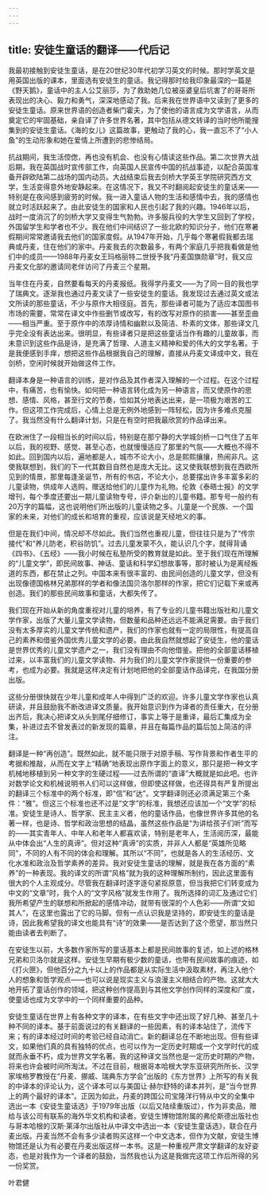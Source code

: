 ```yaml
---
---
---
```

title: 安徒生童话的翻译——代后记
---




我最初接触到安徒生童话，是在20世纪30年代初学习英文的时候。那时学英文是用英国出版的课本，里面选有安徒生的童话。我记得那时给我印象最深的一篇是《野天鹅》，童话中的主人公艾丽莎，为了救助她几位被巫婆皇后坑害了的哥哥所表现出的决心、毅力和勇气，深深地感动了我。后来我在世界语中又读到了更多的安徒生童话。原来世界语的创造者柴门霍夫，为了使他的语言成为文学语言，从而奠定它的牢固基础，亲自译了许多世界名著，其中包括从德文转译的当时他所能搜集到的安徒生童话。《海的女儿》这篇故事，更触动了我的心，我一直忘不了“小人鱼”的生动形象和她在爱情上所遭到的悲惨结局。

抗战期间，我生活倥偬，再也没有机会、也没有心情读这些作品。第二次世界大战后期，我在英国战时宣传部工作，向英国人民宣传中国的抗战事迹，以配合英国准备开辟欧陆第二战场的国内动员。大战结束后我去剑桥大学英王学院研究西方文学，生活变得意外地安静起来。在这情况下，我又不时翻阅起安徒生的童话来——特别是在夜间感到疲劳的时候。我一进入童话人物的生活和感情中去，我的感情也就立时活跃起来了。由此安徒生的国家和人民也引起了我的兴趣。1946年以后，战时一度消沉了的剑桥大学又变得生气勃勃。许多服兵役的大学生又回到了学校，外国留学生和学者也不少。我在他们中间结识了一些北欧的知识分子，他们在寒暑假期间常常邀请我去他们的国家度假。从1947年开始，几乎每个寒暑假我都去瑞典或丹麦，住在他们的家中。丹麦我去的次数最多，有两个家庭几乎把我看做是他们中的成员——1988年丹麦女王玛格丽特二世授予我“丹麦国旗勋章”时，我又应丹麦文化部的邀请同老伴访问了丹麦三个星期。

当年住在丹麦，自然要看每天的丹麦报纸。我得学丹麦文——为了同一目的我也学了瑞典文。逐渐我也通过丹麦文读了一些安徒生的童话。我发现过去通过英文或法文所读的那些童话，不少与原作大相径庭。首先，那些译者可能为了适应本国图书市场的需要，常常在译文中作些删节或改写，有的改写对原作的损害——甚至歪曲——相当严重。至于原作中的浓厚诗情和幽默以及简洁、朴素的文体，那些译文几乎完全没有表达出来。很明显，有些译者只是把这些童话当作有趣的儿童故事，而未意识到这些作品是诗，是充满了哲理、人道主义精神和爱的伟大的文学名著。于是我便感到手痒，想把这些作品根据我自己的理解，直接从丹麦文译成中文，我在剑桥，空闲时候就开始做这件工作。

翻译本身是一种语言的训练，是对作品及其作者深入理解的一个过程。在这个过程中，有痛苦，也有愉快。如何把一种语言转化成为另一种语言，而又使原作的思想、感情、风格，甚至行文的节奏，恰如其分地表达出来，是一项极为艰苦的工作。但这项工作完成后，心情上总是无例外地感到一阵轻松，因为许多难点克服了。我当然没有什么翻译计划，只是在有空时把我最欣赏的作品译出来。

在欧洲住了一段相当长的时间以后，特别是在那宁静的大学城剑桥一口气住了五年以后，我的视野、感觉、甚至心态，也就慢慢适应了那里的气氛——大概也不得不如此。回到国内以后，遍地都是人，城市不论大小，总是熙熙攘攘，热闹非凡。这使我联想到，我们的下一代其数目自然也是庞大无比。这又使我联想到我在西欧所见到的情景，那里每逢圣诞节，所有的书店，不论大小，总要摆出许多丰富多彩的儿童读物，供成年人选购，赠送给他们的儿童作为礼物。伦敦《泰晤士报》的文学增刊，每个季度还要出一期儿童读物专号，评介新出的儿童书籍。那专号一般约有20万字的篇幅，这也说明他们所出版的儿童读物之多。儿童是一个民族、一个国家的未来，对他们的成长和培育的重视，应该说是天经地义的事。

但是在我们中间，情况却不尽如此。我们当然也重视儿童，但往往只是为了“传宗接代”和“养儿防老，积谷防饥”。过去儿童发蒙不久，能认识几个字，就得背诵《四书》、《五经》——我小时候在私塾所受的教育就是如此。至于我们现在所理解的“儿童文学”，即民间故事、神话、童话和科学幻想故事等，那时被认为是离经叛道的东西，都在禁止之列。中国本来有很丰富的、由民间创造的儿童文学，但没有出现像德国格林兄弟那样的学者和像法国贝洛尔那样的作家，把它们记载下来或再创造。我们的那些民间故事和童话，大都失传了。

我们现在开始从新的角度重视对儿童的培养，有了专业的儿童书籍出版社和儿童文学作家，出版了大量儿童文学读物，但数量和品种还远远不能满足需要。由于我们没有太多厚实的儿童文学传统和遗产，我们的作家也就有一定的局限性，有提高自己的素养和借鉴外国优秀儿童文学的必要。由此我自然就想起了安徒生，他的童话是世界优秀的儿童文学遗产之一，我们没有理由不向他借鉴。把他的全部童话移植过来，以丰富我们的儿童文学读物、并为我们的儿童文学作家提供一份重要的参考，也成为必要。我就是这样决定有计划地把他的全部童话作品译完，在我国分册出版。

这些分册很快就在少年儿童和成年人中得到广泛的欢迎。许多儿童文学作家也认真研读，并且鼓励我不断改进译文质量。我开始意识到作为译者的责任重大，在分册出齐后，我决心把译文从头到尾仔细修订，事实上等于是重译，最后汇集成为全集，补进过去不曾发表过的新发现的篇章，并且在每篇作品的篇后加上简洁的评注。

翻译是一种“再创造”。既然如此，就不能只限于对原手稿、写作背景和作者生平的考据和推敲，从而在文字上“精确”地表现出原作字面上的意义，那只是把一种文字机械地移植到另一种文字的生硬过程——过去所谓的“直译”大概就是如此吧。也许对数学论文和机械说明书人们可以这样做，但即使这样做，也还得具有严复所提出的翻译三个标准中的两个标准，即“信”和“达”。文学翻译则还必须满足第三个条件：“雅”。但这三个标准也还不过是“文字”的标准，我想还应该加一个“文学”的标准。安徒生是诗人、哲学家、民主主义者，他的童话作品，也像世界许多其他的名著一样，也是诗、哲学和政治思想的结晶，虽然这些作品是“为讲给孩子们听”而写的——其实青年人、中年人和老年人都喜欢读，特别是老年人，生活阅历深，最能从中体会出“人生的真谛”。但对这种“真谛”的实质，并非人人都是“英雄所见略同”，不同的人有不同的体会和理解。其所以“不同”，也就是各人的生活经历、文化水准和政治及哲学素养的差异。我对安徒生童话的理解，就是我在各方面的“素养”的一种表现。我的译文的所谓“风格”就为我的这种理解所制约，因此这里面有很大的个人主观成分。尽管我在翻译时逐字逐句紧抠原意，但当我把它们转变成为中文的“文章”时，我个人的“文字风格”就发生作用了。我所选择的词汇及通过它们我所希望产生的联想和所掀起的感情冲动，就带有很深的个人色彩——所谓“文如其人”，在这里也露出了它的马脚。但有一点认识我是坚持的，即安徒生的童话是诗，因此我希望我的译文也能具有“诗”的效果——是否达到了这个愿望，那当然只能由读者去判断了。

在安徒生以前，大多数作家所写的童话基本上都是民间故事的复述，如上述的格林兄弟和贝洛尔就是这样。安徒生早期有极少数的童话，也带有民间故事的痕迹，如《打火匣》，但他百分之九十以上的作品都是从实际生活中汲取素材，再注入他个人的想象和哲学观点——也可以说是现实主义与浪漫主义相结合的产物。这就大大地开拓了童话创作的领域，把这种创作提高到与其他文学创作同样的深度和广度，使童话也成为文学中的一个同样重要的品种。

安徒生童话在世界上有各种文字的译本，在有些文字中还出现了好几种、甚至几十种不同的译本。基于前面说过的有关翻译的一些因素，有的译本站住了，流传下来；有的译本经过时间的考验已经自动消亡。新的翻译总在不断地出现。但有些译文，如果他们真的具有独特的优点，也可以作为一定历史时期或一个文学时代的成就而永垂不朽，成为世界文学名著。我的这种译文当然也是一定历史时期的产物，将来也许会被时间所淘汰。不过在目前，根据哥本哈根大学东亚研究所所长、汉学家埃格罗教授在“丹麦、挪威、瑞典东方学会”出版的《东方世界》上所写的有关我的中译本的评论认为，这个译本可以与美国让·赫尔舒特的译本并列，是“当今世界上的两个最好的译本”。正因为如此，丹麦的跨国公司宝隆洋行特从中文的全集中选出一本《安徒生童话选》于1979年出版（以后又陆续重版过），作为非卖品，赠给与该公司有联系的海外华文机构和读者。安徒生博物馆附属的弗伦斯德出版社也与哥本哈根的汉斯·莱泽尔出版社从中译文中选出一本《安徒生童话选》，联合在丹麦出版。丹麦当然不会有多少读者购买这样一个中文选本，但作为文献，安徒生博物馆还是认为有必要在丹麦出版这样一本书。这是一种重视严肃文学翻译的友好姿态，也是对我作为一个译者的鼓励，当然我也认为这是我做完这项工作后所得的另一份奖赏。

叶君健